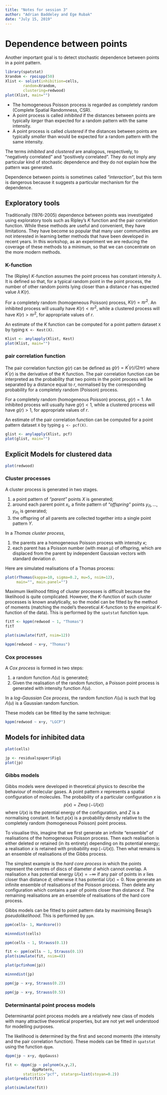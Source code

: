 ```yaml
---
title: "Notes for session 3"
author: "Adrian Baddeley and Ege Rubak"
date: "July 15, 2019"
---
```


# Dependence between points

Another important goal is to detect stochastic dependence between
points in a point pattern.

```r
library(spatstat)
Xrandom <- rpoispp(50)
Xlist <- solist(inhibition=cells,
		random=Xrandom,
		clustering=redwood)
plot(Xlist, main="")		
```

* The homogeneous Poisson process is regarded as completely random
(Complete Spatial Randomness, CSR).
* A point process is called
_inhibited_ if the distances between points are typically _larger_ than
expected for a random pattern with the same intensity.
* A point process is called _clustered_
if the distances between points are typically _smaller_ than would be
expected for a random pattern with the same intensity.

The terms _inhibited_ and _clustered_ are analogous, respectively, to
"negatively correlated" and "positively correlated". They do not imply
any particular kind of stochastic dependence and they do not explain how
the pattern was generated. 

Dependence between points is sometimes called _"interaction"_, but this term
is dangerous because it suggests a particular mechanism for the
dependence. 

## Exploratory tools

Traditionally (1976-2005) dependence between points was investigated
using exploratory tools such as Ripley's $K$ function
and the pair correlation function. While these methods are useful
and convenient, they have limitations. They have become so popular that
many user communities are not interested in learning better methods
that have been developed in recent years.
In this workshop, as an experiment we are reducing the coverage of these
methods to a minimum, so that we can concentrate on the more modern methods.

### K-function

The (Ripley) $K$-function assumes the point process has
constant intensity $\lambda$. It is defined so that,
for a typical random point in the point process,
the number of other random points lying closer than a distance $r$
has expected value $\lambda \, K(r)$.

For a completely random (homogeneous
Poisson) process, $K(r) = \pi r^2$. An inhibited process will usually
have $K(r) < \pi r^2$, while a clustered process will have
$K(r) > \pi r^2$, for appropriate values of $r$.

An estimate of the $K$ function can be computed for a point pattern dataset
`X` by typing `K <- Kest(X)`.

```r
Klist <- anylapply(Xlist, Kest)
plot(Klist, main="")
```

### pair correlation function

The pair correlation function $g(r)$ can be defined as
$g(r) = K^\prime(r)/(2\pi r)$ where $K^\prime(r)$ is the derivative
of the $K$ function. The pair correlation function
can be interpreted as the probability that two points in the point process
will be separated by a distance equal to $r$, normalised by the corresponding
probability for a completely random (Poisson) process.

For a completely random (homogeneous
Poisson) process, $g(r) = 1$. An inhibited process will usually
have $g(r) < 1$, while a clustered process will have
$g(r) > 1$, for appropriate values of $r$.

An estimate of the pair correlation function
can be computed for a point pattern dataset
`X` by typing `g <- pcf(X)`.

```r
glist <- anylapply(Xlist, pcf)
plot(glist, main="")
```

## Explicit Models for clustered data

```r
plot(redwood)
```

### Cluster processes

A cluster process is generated in two stages.

1. a point pattern of _"parent"_ points $X$ is generated;
2. around each parent point $x_i$, a finite pattern of _"offspring"_
points $y_{i1}, \ldots, y_{in_i}$ is generated;
3. the offspring of all parents are collected together into a
single point pattern $Y$.

In a _Thomas cluster process_,

1. the parents are a homogeneous Poisson process with intensity $\kappa$;
2. each parent has a Poisson number (with mean $\mu$) of offspring,
which are displaced from the parent by independent Gaussian vectors
with standard deviation $\sigma$.

Here are simulated realisations of a Thomas process:

```r
plot(rThomas(kappa=10, sigma=0.2, mu=5, nsim=12),
     main="", main.panel="")
```

Maximum likelihood fitting of cluster processes is difficult because
the likelihood is quite complicated. However, 
the $K$-function of such cluster processes is known analytically,
so the model can be fitted by the method of moments (matching the
model's theoretical $K$-function to the empirical $K$-function of the
data). This is performed by the `spatstat` function `kppm`.

```r
fitT <- kppm(redwood ~ 1, "Thomas")
fitT
```

```r
plot(simulate(fitT, nsim=12))
```

```r
kppm(redwood ~ x+y, "Thomas")
```

### Cox processes

A _Cox process_ is formed in two steps:

1. a random function $\Lambda(u)$ is generated;
2. Given the realisation of the random function,
a Poisson point process is generated with intensity function $\Lambda(u)$.

In a _log-Gaussian Cox process_, the random function $\Lambda(u)$
is such that $\log \Lambda(u)$ is a Gaussian random function.

These models can be fitted by the same technique:

```r
kppm(redwood ~ x+y, "LGCP")
```

## Models for inhibited data

```r
plot(cells)
```

```r
jp <- residualspaper$Fig1
plot(jp)
```

### Gibbs models

Gibbs models were developed in theoretical physics to describe the
behaviour of molecular gases. A point pattern $x$ represents a
spatial configuration of molecules.
The probability of a particular configuration $x$ is
$$
    p(x) = Z \exp(- U(x))
$$
where $U(x)$ is the potential energy of the configuration,
and $Z$ is a normalising constant. In fact $p(x)$ is a probability density
relative to the completely random (homogeneous Poisson) point process.

To visualise this, imagine that we first generate an infinite "ensemble"
of realisations of the homogeneous Poisson process. Then each realisation
is either deleted or retained (in its entirety)
depending on its potential energy;
a realisation $x$ is retained with probability $\exp(-U(x))$.
Then what remains is an ensemble of realisations of the Gibbs process.

The simplest example is the _hard core process_ in which the points represent
the centres of discs of diameter $d$ which cannot overlap. A realisation $x$
has potential energy $U(x) = -\infty$ if any pair of points in $x$ lies closer
than distance $d$; otherwise it has potential $U(x) = 0$.
Now generate an infinite ensemble of realisations of the Poisson process.
Then delete any configuration which contains a pair of points
closer than distance $d$. The remaining realisations are an ensemble
of realisations of the hard core process.

Gibbs models can be fitted to point pattern data
by maximising Besag's _pseudolikelihood_. This is performed by `ppm`.

```r
ppm(cells~ 1, Hardcore())
```

```r
minnndist(cells)
```

```r
ppm(cells ~ 1, Strauss(0.1))
```

```r
fit <- ppm(cells ~ 1, Strauss(0.1))
plot(simulate(fit, nsim=4))
```


```r
plot(pcfinhom(jp))
```

```r
minnndist(jp)
```

```r
ppm(jp ~ x+y, Strauss(0.2))
```

```r
ppm(jp ~ x+y, Strauss(0.5))
```

### Determinantal point process models

Determinantal point process models are a relatively new class of models
with many attractive theoretical properties, but are not yet well understood
for modelling purposes.

The likelihood is determined by
the first and second moments (the intensity and the pair correlation function).
These models can be fitted in `spatstat` using the function `dppm`.

```r
dppm(jp ~ x+y, dppGauss)
```

```r
fit <- dppm(jp ~ polynom(x,y,2),
            dppMatern,
	    statistic="pcf", statargs=list(stoyan=0.2))
plot(predict(fit))	    
```

```r
plot(simulate(fit))
```
